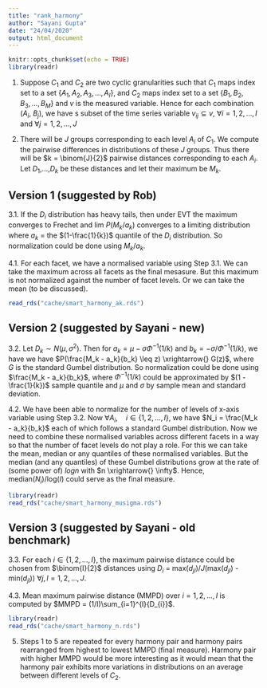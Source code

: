 ```yaml
---
title: "rank_harmony"
author: "Sayani Gupta"
date: "24/04/2020"
output: html_document
---
```


```r
knitr::opts_chunk$set(echo = TRUE)
library(readr)
```

 1. Suppose $C_1$ and $C_2$ are two cyclic granularities such that $C_1$ maps index set to a set $\{A_1, A_2, A_3, \dots, A_I$\}, and $C_2$ maps index set to a set $\{B_1, B_2, B_3, \dots, B_M$\} and $v$ is the measured variable. Hence for each combination ($A_i$, $B_j$), we have s subset of the time series variable $v_{ij} \subseteq v$, $\forall i = {1, 2, \dots, I}$ and $\forall j = {1, 2, \dots, J}$

 2. There will be $J$ groups corresponding to each level $A_i$ of $C_1$. We compute the pairwise differences in distributions of these $J$ groups. Thus there will be  $k = \binom{J}{2}$ pairwise distances corresponding to each $A_i$. Let $D_1$,...,$D_k$ be these distances and let their maximum be $M_k$.

## Version 1 (suggested by Rob)

 3.1. If the $D_i$ distribution has heavy tails, then under EVT the maximum converges to Frechet and lim $P(M_k / a_k)$ converges to a limiting distribution where $a_k$ = the $(1-\frac{1}{k})$ quantile of the $D_i$ distribution. So normalization could be done  using $M_k / a_k$.

 4.1. For each facet, we have a normalised variable using Step 3.1. We can take the maximum across all facets as the final mesasure. But this maximum is not normalized against the number of facet levels. Or we can take the mean (to be discussed).
 
```r
read_rds("cache/smart_harmony_ak.rds")
```


## Version 2 (suggested by Sayani - new)

 3.2. Let $D_{k} \sim N(\mu, \sigma^2)$. Then for $a_k = \mu − \sigma\Phi^{-1}(1/k)$ and $b_k = -\sigma/\Phi^{-1}(1/k)$, we have we have $P(\frac{M_k - a_k}{b_k} \leq z) \xrightarrow{} G(z)$, where $G$ is the standard Gumbel distribution. So normalization could be done  using $\frac{M_k - a_k}{b_k}$, where $\Phi^{-1}(1/k)$ could be approximated by $(1 - \frac{1}{k})$ sample quantile and $\mu$ and $\sigma$ by sample mean and standard deviation. 

 4.2. We have been able to normalize for the number of levels of x-axis variable using Step 3.2. Now 
$\forall A_i, \quad i \in \{1, 2, \dots, I\}$, we have $N_i = \frac{M_k - a_k}{b_k}$ each of which follows a standard Gumbel distribution. Now we need to combine these normalised variables across different facets in a way so that the number of facet levels do not play a role. For this we can take the mean, median or any quantiles of these normalised variables. But the median (and any quantiles) of these Gumbel distributions grow at the rate of (some power of) $log n$ with $n \xrightarrow{} \infty$. Hence, median($N_i$)/log($I$) could serve as the final measure.


```r
library(readr)
read_rds("cache/smart_harmony_musigma.rds")
```


## Version 3 (suggested by Sayani - old benchmark)

 3.3. For each $i \in \{1, 2, \dots, I\}$, the maximum pairwise distance could be chosen from  $\binom{I}{2}$ distances using $D_{i}$ = max($d_{jl}$)/$J$(max($d_{jl}$) - min($d_{jl}$)) $\forall j, l = {1, 2, \dots, J}$.

 4.3. Mean maximum pairwise distance (MMPD) over $i = {1, 2, \dots, I}$ is computed by
$MMPD = (1/I)\sum_{i=1}^{l}{D_{i}}$.


```r
library(readr)
read_rds("cache/smart_harmony_n.rds")
```

 5. Steps 1 to 5 are repeated for every harmony pair and harmony pairs rearranged from highest to lowest MMPD (final measure). Harmony pair with higher MMPD would be more interesting as it would mean that the harmony pair exhibits more variations in distributions on an average between different levels of $C_2$.
